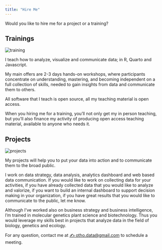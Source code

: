 ```yaml
---
title: "Hire Me"
---
```


::: cv
Would you like to hire me for a project or a training?

::: {.grid style="--bs-columns: 6;"}
::: {.g-col-6 .g-col-sm-3}
## Trainings

<img src="img/dataviz-meetup.jpg" alt="training" class="cover"/>

I teach how to analyze, visualize and communicate data; in R, Quarto and Javascript.

My main offers are 2-3 days hands-on workshops, where participants concentrate on understanding, mastering, and becoming independent on a full collection of skills, needed to gain insights from data and communicate them to others.

All software that I teach is open source, all my teaching material is open access.

When you hiring me for a training, you'll not only get my in person teaching, but you'll also finance my activity of producing open access teaching material, available to anyone who needs it.
:::

::: {.g-col-6 .g-col-sm-3}
## Projects

<img src="img/fluidigr.png" alt="projects" class="cover"/>

My projects will help you to put your data into action and to communicate them to the broad public.

I work on data strategy, data analysis, analytics dashboard and web based data communication. If you would like to work on collecting data for your activities, if you have already collected data that you would like to analyze and valorize, if you want to build an internal dashboard to support decision making in your organization, if you have great results that you would like to communicate to the public, let me know.

Although I've worked also on business strategy and business intelligence, I'm trained in molecular genetics plant science and biotechnology. Thus you would leverage my skills best in projects that analyze data in the field of biology, genetics and ecology.
:::
:::

For any question, contact me at [✍ otho.data\@gmail.com](mailto:otho.data@gmail.com) to schedule a meeting.
:::
